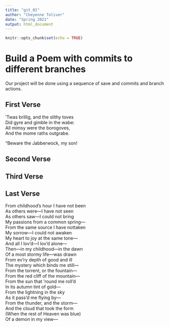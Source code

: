 ```yaml
---
title: "git_01"
author: "Cheyenne Toliver"
date: "Spring 2021"
output: html_document
---
```


```r
knitr::opts_chunk$set(echo = TRUE)
```
# Build a Poem with commits to different branches
Our project will be done using a sequence of save and commits and branch actions.
<!-- Do not modify or change any text in "!--" bracketed areas such as this --- these are instructions to
you, if you change any of this the git program will notice it and compromise your git merging strategy !-->

## First Verse 
<!--Put the first five lines of a poem by Lewis Carrol in this section!-->
’Twas brillig, and the slithy toves  
Did gyre and gimble in the wabe:  
All mimsy were the borogoves,  
And the mome raths outgrabe.  

“Beware the Jabberwock, my son!  

## Second Verse
<!--Put the first five lines of a poem by Robert Frost here!-->

## Third Verse
<!--Put the first two verses of The Walrus and the Carpenter here!-->

## Last Verse
<!--Put a short poem of your choice 8-20 lines,here!-->
From childhood’s hour I have not been  
As others were—I have not seen  
As others saw—I could not bring  
My passions from a common spring—  
From the same source I have nottaken  
My sorrow—I could not awaken  
My heart to joy at the same tone—  
And all I lov’d—I lov’d alone—  
Then—in my childhood—in the dawn  
Of a most stormy life—was drawn  
From ev’ry depth of good and ill  
The mystery which binds me still—  
From the torrent, or the fountain—  
From the red cliff of the mountain—  
From the sun that ’round me roll’d  
In its autumn tint of gold—  
From the lightning in the sky  
As it pass’d me flying by—  
From the thunder, and the storm—  
And the cloud that took the form  
(When the rest of Heaven was blue)  
Of a demon in my view—  
